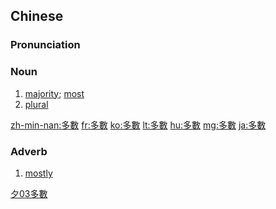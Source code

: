 {{also|多数}}
==Chinese==
{{zh-forms|s=多数}}

===Pronunciation===
{{zh-pron
|m=duōshù
|c=do1 sou3
|h=pfs=tô-su
|cat=n,adv
}}

===Noun===
{{zh-noun}}

# [[majority]]; [[most]]
# [[plural]]

[[Category:Elementary Mandarin|夕03多數]]

[[zh-min-nan:多數]]
[[fr:多數]]
[[ko:多數]]
[[lt:多數]]
[[hu:多數]]
[[mg:多數]]
[[ja:多數]]
===Adverb===
{{zh-adverb}}

# [[mostly]]